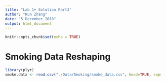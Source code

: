 ```yaml
---
title: "Lab 1+ Solution Part3"
author: "Kun Zhang"
date: "5 December 2018"
output: html_document
---
```


```r
knitr::opts_chunk$set(echo = TRUE)
```

# Smoking Data Reshaping
```r
library(plyr)
smoke.data <- read.csv("./Data/Smoking/smoke_data.csv", head=TRUE, sep=",", na.strings=" ") #na.strings = " " blank

```





